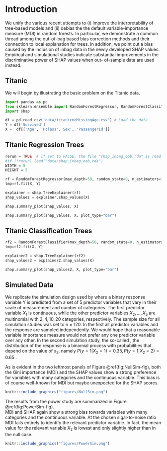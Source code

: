 # Introduction {#intro}


We unify the various recent attempts to (i) improve the interpretability of tree-based models and (ii) debias the the default variable-importance measure (MDI) in random forests. In particular, we demonstrate a common thread among the out-of-bag based bias correction methods and their connection to local explanation for trees. In addition, we point out a bias caused by the inclusion of inbag data in the newly developed SHAP values. Empirical and simulational studies indicate substantial improvements in the discriminative power of SHAP values when out- of-sample data are used instead.

## Titanic

We will begin by illustrating the basic problem on the Titanic data.

```python
import pandas as pd
from sklearn.ensemble import RandomForestRegressor, RandomForestClassifier
import shap
```

```python
df = pd.read_csv('data/titanicnoMissingAge.csv') # Load the data
Y = df['Survived']
X =  df[['Age', 'Pclass','Sex', 'PassengerId']]
```


## Titanic Regression Trees

```r
rerun = TRUE  # If set to FALSE, the file "shap_inbag_oob.rda" is read in instead
#if (!rerun) load("data/shap_inbag_oob.rda")
WIDTH = 5
HEIGHT = 5
```


```python
rf = RandomForestRegressor(max_depth=50, random_state=0, n_estimators=100,max_features=2)
tmp=rf.fit(X, Y) 

explainer = shap.TreeExplainer(rf)
shap_values = explainer.shap_values(X)

```


```python
shap.summary_plot(shap_values, X)

```
```python
shap.summary_plot(shap_values, X, plot_type="bar")
```


## Titanic Classification Trees

```python
rf2 = RandomForestClassifier(max_depth=50, random_state=0, n_estimators=100,max_features=2)
tmp=rf2.fit(X, Y) 

explainer2 = shap.TreeExplainer(rf2)
shap_values2 = explainer2.shap_values(X)
```

```python
shap.summary_plot(shap_values2, X, plot_type="bar")
```


## Simulated Data

We replicate the simulation design used by \cite{Strobl2007a} where a binary response variable Y is  predicted from a set of $5$ predictor variables that vary in their scale of measurement and
number of categories. The first predictor variable $X_1$ is continuous, while the other predictor variables $X_2 ,\ldots, X_5$ are
multinomial with $2, 4, 10, 20$ categories, respectively. 
The sample size for all simulation studies was set to n = 120.
In the first \textit{null case}  all predictor variables and the response are sampled
independently. We would hope that a reasonable variable importance measure would not prefer any one predictor variable over any other.
In the second simulation study, the so-called \textit{power case},
 the distribution of the response is a binomial process with probabilities that depend on the value
of $x_2$, namely $P(y=1|X_2=1)=0.35, P(y=1|X_2=2)=0.65$ .

As is evident in the two leftmost panels of Figure \@ref(fig:NullSim-fig), both the Gini importance (MDI) and the SHAP values show a strong preference for variables with many categories and the continuous variable. This bias is of course well-known for MDI but maybe unexpected for the SHAP scores.

```r
knitr::include_graphics("figures/NullSim.png")
```

The results from the power study are summarized in Figure \@ref(fig:PowerSim-fig).  
MDI and SHAP again show a strong bias towards variables with many
categories and the continuous variable. At the chosen sigal-to-noise ratio MDI fails entirely to identify the relevant predictor variable. In fact, the mean value for the relevant variable $X_2$ is lowest and only slightly higher than in the null case.

```r
knitr::include_graphics("figures/PowerSim.png")
```



